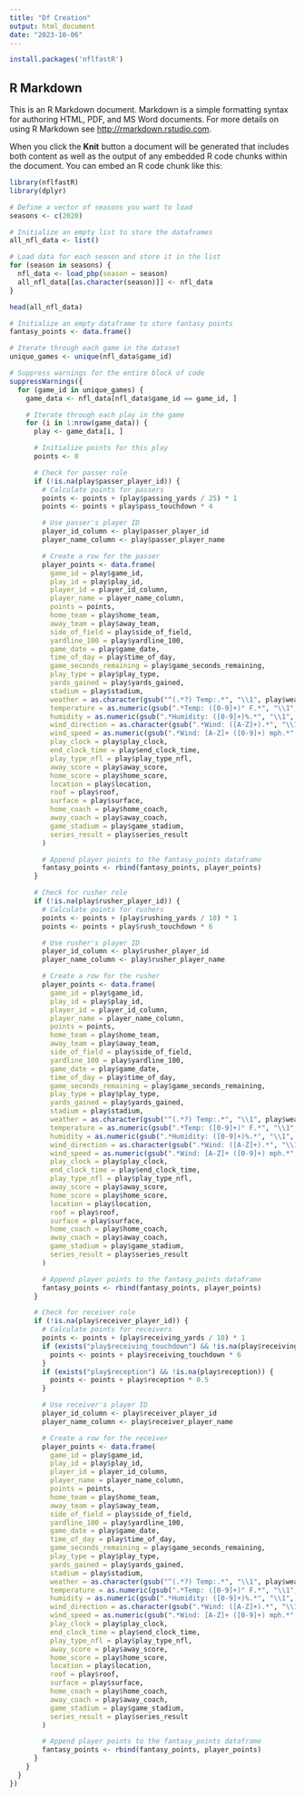 ---
title: "Df Creation"
output: html_document
date: "2023-10-06"
---

```{r setup, include=FALSE}
install.packages('nflfastR')
```

## R Markdown

This is an R Markdown document. Markdown is a simple formatting syntax for authoring HTML, PDF, and MS Word documents. For more details on using R Markdown see <http://rmarkdown.rstudio.com>.

When you click the **Knit** button a document will be generated that includes both content as well as the output of any embedded R code chunks within the document. You can embed an R code chunk like this:

```{r cars}
library(nflfastR)
library(dplyr)

# Define a vector of seasons you want to load
seasons <- c(2020)

# Initialize an empty list to store the dataframes
all_nfl_data <- list()

# Load data for each season and store it in the list
for (season in seasons) {
  nfl_data <- load_pbp(season = season)
  all_nfl_data[[as.character(season)]] <- nfl_data
}

head(all_nfl_data)
```



```{r feature selection}

# Initialize an empty dataframe to store fantasy points
fantasy_points <- data.frame()

# Iterate through each game in the dataset
unique_games <- unique(nfl_data$game_id)

# Suppress warnings for the entire block of code
suppressWarnings({
  for (game_id in unique_games) {
    game_data <- nfl_data[nfl_data$game_id == game_id, ]

    # Iterate through each play in the game
    for (i in 1:nrow(game_data)) {
      play <- game_data[i, ]

      # Initialize points for this play
      points <- 0

      # Check for passer role
      if (!is.na(play$passer_player_id)) {
        # Calculate points for passers
        points <- points + (play$passing_yards / 25) * 1
        points <- points + play$pass_touchdown * 4

        # Use passer's player ID
        player_id_column <- play$passer_player_id
        player_name_column <- play$passer_player_name

        # Create a row for the passer
        player_points <- data.frame(
          game_id = play$game_id,
          play_id = play$play_id,
          player_id = player_id_column,
          player_name = player_name_column,
          points = points,
          home_team = play$home_team,
          away_team = play$away_team,
          side_of_field = play$side_of_field,
          yardline_100 = play$yardline_100,
          game_date = play$game_date,
          time_of_day = play$time_of_day,
          game_seconds_remaining = play$game_seconds_remaining,
          play_type = play$play_type,
          yards_gained = play$yards_gained,
          stadium = play$stadium,
          weather = as.character(gsub("^(.*?) Temp:.*", "\\1", play$weather)),
          temperature = as.numeric(gsub(".*Temp: ([0-9]+)° F.*", "\\1", play$weather)),
          humidity = as.numeric(gsub(".*Humidity: ([0-9]+)%.*", "\\1", play$weather)),
          wind_direction = as.character(gsub(".*Wind: ([A-Z]+).*", "\\1", play$weather)),
          wind_speed = as.numeric(gsub(".*Wind: [A-Z]+ ([0-9]+) mph.*", "\\1", play$weather)),
          play_clock = play$play_clock,
          end_clock_time = play$end_clock_time,
          play_type_nfl = play$play_type_nfl,
          away_score = play$away_score,
          home_score = play$home_score,
          location = play$location,
          roof = play$roof,
          surface = play$surface,
          home_coach = play$home_coach,
          away_coach = play$away_coach,
          game_stadium = play$game_stadium,
          series_result = play$series_result
        )

        # Append player points to the fantasy_points dataframe
        fantasy_points <- rbind(fantasy_points, player_points)
      }

      # Check for rusher role
      if (!is.na(play$rusher_player_id)) {
        # Calculate points for rushers
        points <- points + (play$rushing_yards / 10) * 1
        points <- points + play$rush_touchdown * 6

        # Use rusher's player ID
        player_id_column <- play$rusher_player_id
        player_name_column <- play$rusher_player_name

        # Create a row for the rusher
        player_points <- data.frame(
          game_id = play$game_id,
          play_id = play$play_id,
          player_id = player_id_column,
          player_name = player_name_column,
          points = points,
          home_team = play$home_team,
          away_team = play$away_team,
          side_of_field = play$side_of_field,
          yardline_100 = play$yardline_100,
          game_date = play$game_date,
          time_of_day = play$time_of_day,
          game_seconds_remaining = play$game_seconds_remaining,
          play_type = play$play_type,
          yards_gained = play$yards_gained,
          stadium = play$stadium,
          weather = as.character(gsub("^(.*?) Temp:.*", "\\1", play$weather)),
          temperature = as.numeric(gsub(".*Temp: ([0-9]+)° F.*", "\\1", play$weather)),
          humidity = as.numeric(gsub(".*Humidity: ([0-9]+)%.*", "\\1", play$weather)),
          wind_direction = as.character(gsub(".*Wind: ([A-Z]+).*", "\\1", play$weather)),
          wind_speed = as.numeric(gsub(".*Wind: [A-Z]+ ([0-9]+) mph.*", "\\1", play$weather)),
          play_clock = play$play_clock,
          end_clock_time = play$end_clock_time,
          play_type_nfl = play$play_type_nfl,
          away_score = play$away_score,
          home_score = play$home_score,
          location = play$location,
          roof = play$roof,
          surface = play$surface,
          home_coach = play$home_coach,
          away_coach = play$away_coach,
          game_stadium = play$game_stadium,
          series_result = play$series_result
        )

        # Append player points to the fantasy_points dataframe
        fantasy_points <- rbind(fantasy_points, player_points)
      }

      # Check for receiver role
      if (!is.na(play$receiver_player_id)) {
        # Calculate points for receivers
        points <- points + (play$receiving_yards / 10) * 1
        if (exists("play$receiving_touchdown") && !is.na(play$receiving_touchdown)) {
          points <- points + play$receiving_touchdown * 6
        }
        if (exists("play$reception") && !is.na(play$reception)) {
          points <- points + play$reception * 0.5
        }

        # Use receiver's player ID
        player_id_column <- play$receiver_player_id
        player_name_column <- play$receiver_player_name

        # Create a row for the receiver
        player_points <- data.frame(
          game_id = play$game_id,
          play_id = play$play_id,
          player_id = player_id_column,
          player_name = player_name_column,
          points = points,
          home_team = play$home_team,
          away_team = play$away_team,
          side_of_field = play$side_of_field,
          yardline_100 = play$yardline_100,
          game_date = play$game_date,
          time_of_day = play$time_of_day,
          game_seconds_remaining = play$game_seconds_remaining,
          play_type = play$play_type,
          yards_gained = play$yards_gained,
          stadium = play$stadium,
          weather = as.character(gsub("^(.*?) Temp:.*", "\\1", play$weather)),
          temperature = as.numeric(gsub(".*Temp: ([0-9]+)° F.*", "\\1", play$weather)),
          humidity = as.numeric(gsub(".*Humidity: ([0-9]+)%.*", "\\1", play$weather)),
          wind_direction = as.character(gsub(".*Wind: ([A-Z]+).*", "\\1", play$weather)),
          wind_speed = as.numeric(gsub(".*Wind: [A-Z]+ ([0-9]+) mph.*", "\\1", play$weather)),
          play_clock = play$play_clock,
          end_clock_time = play$end_clock_time,
          play_type_nfl = play$play_type_nfl,
          away_score = play$away_score,
          home_score = play$home_score,
          location = play$location,
          roof = play$roof,
          surface = play$surface,
          home_coach = play$home_coach,
          away_coach = play$away_coach,
          game_stadium = play$game_stadium,
          series_result = play$series_result
        )

        # Append player points to the fantasy_points dataframe
        fantasy_points <- rbind(fantasy_points, player_points)
      }
    }
  }
})


```





